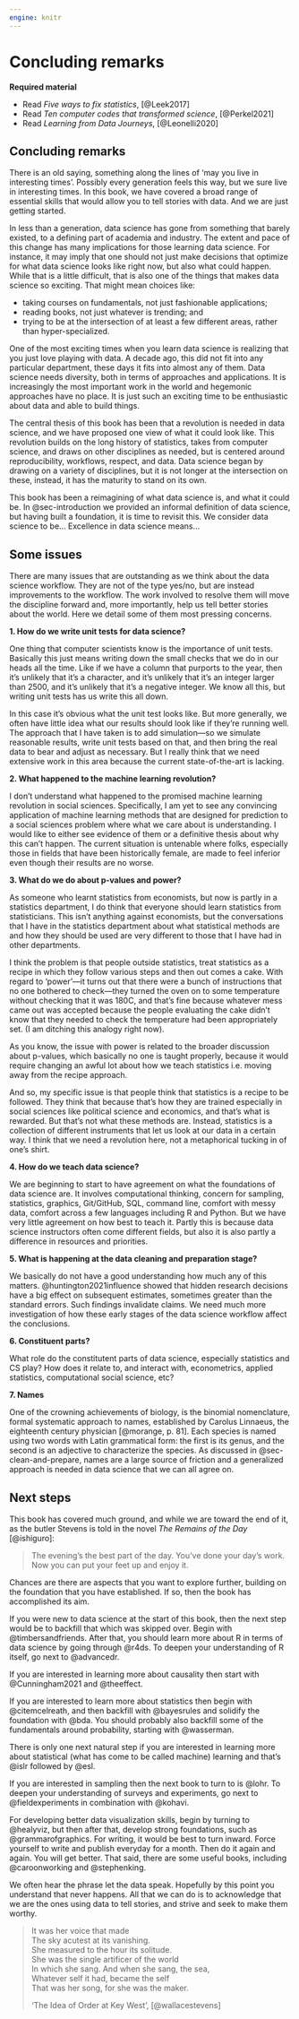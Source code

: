 ```yaml
---
engine: knitr
---
```


# Concluding remarks {#sec-concluding-remarks}

**Required material**

- Read *Five ways to fix statistics*, [@Leek2017]
- Read *Ten computer codes that transformed science*, [@Perkel2021]
- Read *Learning from Data Journeys*, [@Leonelli2020]

## Concluding remarks

There is an old saying, something along the lines of 'may you live in interesting times'. Possibly every generation feels this way, but we sure live in interesting times. In this book, we have covered a broad range of essential skills that would allow you to tell stories with data. And we are just getting started.

In less than a generation, data science has gone from something that barely existed, to a defining part of academia and industry. The extent and pace of this change has many implications for those learning data science. For instance, it may imply that one should not just make decisions that optimize for what data science looks like right now, but also what could happen. While that is a little difficult, that is also one of the things that makes data science so exciting. That might mean choices like:

- taking courses on fundamentals, not just fashionable applications;
- reading books, not just whatever is trending; and
- trying to be at the intersection of at least a few different areas, rather than hyper-specialized.

One of the most exciting times when you learn data science is realizing that you just love playing with data. A decade ago, this did not fit into any particular department, these days it fits into almost any of them. Data science needs diversity, both in terms of approaches and applications. It is increasingly the most important work in the world and hegemonic approaches have no place. It is just such an exciting time to be enthusiastic about data and able to build things.

The central thesis of this book has been that a revolution is needed in data science, and we have proposed one view of what it could look like. This revolution builds on the long history of statistics, takes from computer science, and draws on other disciplines as needed, but is centered around reproducibility, workflows, respect, and data. Data science began by drawing on a variety of disciplines, but it is not longer at the intersection on these, instead, it has the maturity to stand on its own.

This book has been a reimagining of what data science is, and what it could be. In @sec-introduction we provided an informal definition of data science, but having built a foundation, it is time to revisit this. We consider data science to be... Excellence in data science means... 


## Some issues

There are many issues that are outstanding as we think about the data science workflow. They are not of the type yes/no, but are instead improvements to the workflow. The work involved to resolve them will move the discipline forward and, more importantly, help us tell better stories about the world. Here we detail some of them most pressing concerns.

**1. How do we write unit tests for data science?**

<!-- **UPDATE to add in functional tests and stuff** -->

One thing that computer scientists know is the importance of unit tests. Basically this just means writing down the small checks that we do in our heads all the time. Like if we have a column that purports to the year, then it's unlikely that it's a character, and it's unlikely that it's an integer larger than 2500, and it's unlikely that it's a negative integer. We know all this, but writing unit tests has us write this all down.

In this case it's obvious what the unit test looks like. But more generally, we often have little idea what our results should look like if they're running well. The approach that I have taken is to add simulation—so we simulate reasonable results, write unit tests based on that, and then bring the real data to bear and adjust as necessary. But I really think that we need extensive work in this area because the current state-of-the-art is lacking.

**2. What happened to the machine learning revolution?**

I don't understand what happened to the promised machine learning revolution in social sciences. Specifically, I am yet to see any convincing application of machine learning methods that are designed for prediction to a social sciences problem where what we care about is understanding. I would like to either see evidence of them or a definitive thesis about why this can't happen. The current situation is untenable where folks, especially those in fields that have been historically female, are made to feel inferior even though their results are no worse.

**3. What do we do about p-values and power?**

As someone who learnt statistics from economists, but now is partly in a statistics department, I do think that everyone should learn statistics from statisticians. This isn't anything against economists, but the conversations that I have in the statistics department about what statistical methods are and how they should be used are very different to those that I have had in other departments.

I think the problem is that people outside statistics, treat statistics as a recipe in which they follow various steps and then out comes a cake. With regard to ‘power'—it turns out that there were a bunch of instructions that no one bothered to check—they turned the oven on to some temperature without checking that it was 180C, and that's fine because whatever mess came out was accepted because the people evaluating the cake didn't know that they needed to check the temperature had been appropriately set. (I am ditching this analogy right now).

As you know, the issue with power is related to the broader discussion about p-values, which basically no one is taught properly, because it would require changing an awful lot about how we teach statistics i.e. moving away from the recipe approach.

And so, my specific issue is that people think that statistics is a recipe to be followed. They think that because that's how they are trained especially in social sciences like political science and economics, and that's what is rewarded. But that's not what these methods are. Instead, statistics is a collection of different instruments that let us look at our data in a certain way. I think that we need a revolution here, not a metaphorical tucking in of one's shirt.


**4. How do we teach data science?**

We are beginning to start to have agreement on what the foundations of data science are. It involves computational thinking, concern for sampling, statistics, graphics, Git/GitHub, SQL, command line, comfort with messy data, comfort across a few languages including R and Python. But we have very little agreement on how best to teach it. Partly this is because data science instructors often come different fields, but also it is also partly a difference in resources and priorities.



**5. What is happening at the data cleaning and preparation stage?**

We basically do not have a good understanding how much any of this matters. @huntington2021influence showed that hidden research decisions have a big effect on subsequent estimates, sometimes greater than the standard errors. Such findings invalidate claims. We need much more investigation of how these early stages of the data science workflow affect the conclusions.

**6. Constituent parts?**

What role do the constitutent parts of data science, especially statistics and CS play? How does it relate to, and interact with, econometrics, applied statistics, computational social science, etc?

**7. Names**

One of the crowning achievements of biology, is the binomial nomenclature, formal systematic approach to names, established by Carolus Linnaeus, the eighteenth century physician [@morange, p. 81]. Each species is named using two words with Latin grammatical form: the first is its genus, and the second is an adjective to characterize the species. As discussed in @sec-clean-and-prepare, names are a large source of friction and a generalized approach is needed in data science that we can all agree on.


## Next steps

This book has covered much ground, and while we are toward the end of it, as the butler Stevens is told in the novel *The Remains of the Day* [@ishiguro]:

> The evening's the best part of the day. You've done your day's work. Now you can put your feet up and enjoy it.

Chances are there are aspects that you want to explore further, building on the foundation that you have established. If so, then the book has accomplished its aim.

If you were new to data science at the start of this book, then the next step would be to backfill that which was skipped over. Begin with @timbersandfriends. After that, you should learn more about R in terms of data science by going through @r4ds. To deepen your understanding of R itself, go next to @advancedr.

If you are interested in learning more about causality then start with @Cunningham2021 and @theeffect.

If you are interested to learn more about statistics then begin with @citemcelreath, and then backfill with @bayesrules and solidify the foundation with @bda. You should probably also backfill some of the fundamentals around probability, starting with @wasserman.

There is only one next natural step if you are interested in learning more about statistical (what has come to be called machine) learning and that's @islr followed by @esl.

If you are interested in sampling then the next book to turn to is @lohr. To deepen your understanding of surveys and experiments, go next to @fieldexperiments in combination with @kohavi.

For developing better data visualization skills, begin by turning to @healyviz, but then after that, develop strong foundations, such as @grammarofgraphics. For writing, it would be best to turn inward. Force yourself to write and publish everyday for a month. Then do it again and again. You will get better. That said, there are some useful books, including @caroonworking and @stephenking.

We often hear the phrase let the data speak. Hopefully by this point you understand that never happens. All that we can do is to acknowledge that we are the ones using data to tell stories, and strive and seek to make them worthy.

> It was her voice that made  
> The sky acutest at its vanishing.  
> She measured to the hour its solitude.  
> She was the single artificer of the world  
> In which she sang. And when she sang, the sea,  
> Whatever self it had, became the self  
> That was her song, for she was the maker.
> 
> 'The Idea of Order at Key West', [@wallacestevens]
